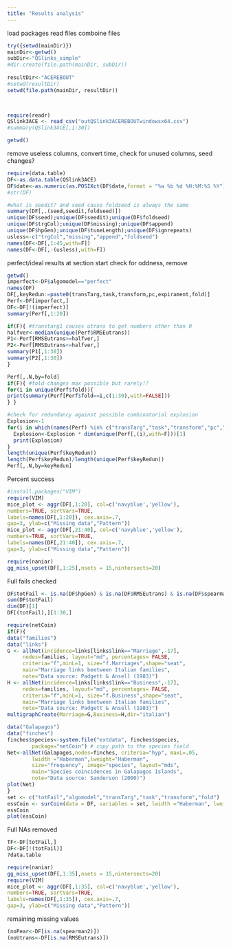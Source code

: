 ---
title: "Results analysis"
---
load packages read files comboine files
```{r}
try({setwd(mainDir)})
mainDir<-getwd()
subDir<-"QSlinks_simple"
#dir.create(file.path(mainDir, subDir))
  
resultDir<-"ACEREBOUT"
#setwd(resultDir)
setwd(file.path(mainDir, resultDir))


  
require(readr)
QSlink3ACE <- read_csv("outQSlink3ACEREBOUTwindowsx64.csv")
#summary(QSlink3ACE[,1:30])

getwd()
```
remove useless columns, convert time, check for unused columns, seed changes?
```{r}
require(data.table)
DF<-as.data.table(QSlink3ACE)
DF$date<-as.numeric(as.POSIXct(DF$date,format = "%a %b %d %H:%M:%S %Y"))
#str(DF)

#what is seedit? and seed cause foldseed is always the same
summary(DF[,.(seed,seedit,foldseed)])
unique(DF$seed);unique(DF$seedit);unique(DF$foldseed)
unique(DF$trgCol);unique(DF$missing);unique(DF$append)
unique(DF$hpGen);unique(DF$tuneLength);unique(DF$ignrepeats)
usless<-c("trgCol","missing","append","foldseed")
names(DF<-DF[,1:45,with=F])
names(DF<-DF[,-(usless),with=F])

```

perfect/ideal results at section start
check for oddness, remove
```{r}
getwd()
imperfect<-DF$algomodel=="perfect"
names(DF)
DF[,keyRedun:=paste0(transTarg,task,transform,pc,expirament,fold)]
Perf<-DF[imperfect,]
DF<-DF[!(imperfect)]
summary(Perf[,1:20])

if(F){ #transtarg1 causes utrans to get numbers other than 0
halfver<-median(unique(Perf$RMSEutrans))
P1<-Perf[RMSEutrans>=halfver,]
P2<-Perf[RMSEutrans<=halfver,]
summary(P1[,1:30])
summary(P2[,1:30])
}

Perf[,.N,by=fold]
if(F){ #fold changes max possible but rarely!?
for(i in unique(Perf$fold)){
print(summary(Perf[Perf$fold==i,c(1:30),with=FALSE]))
} }

#check for redundancy against possible combinatorial explosion
Explosion<-1
for(i in which(names(Perf) %in% c("transTarg","task","transform","pc","expirament","fold"))){
  Explosion<-Explosion * dim(unique(Perf[,(i),with=F]))[1]
  print(Explosion)
}
length(unique(Perf$keyRedun))
length(Perf$keyRedun)/length(unique(Perf$keyRedun))
Perf[,.N,by=keyRedun]
```
Percent success
```{r}
#install.packages("VIM")
require(VIM)
mice_plot <- aggr(DF[,1:20], col=c('navyblue','yellow'),
numbers=TRUE, sortVars=TRUE,
labels=names(DF[,1:20]), cex.axis=.7,
gap=3, ylab=c("Missing data","Pattern"))
mice_plot <- aggr(DF[,21:40], col=c('navyblue','yellow'),
numbers=TRUE, sortVars=TRUE,
labels=names(DF[,21:40]), cex.axis=.7,
gap=3, ylab=c("Missing data","Pattern"))
```
```{r}
require(naniar)
gg_miss_upset(DF[,1:25],nsets = 15,nintersects=20)
```

Full fails checked
```{r}
DF$totFail <- is.na(DF$hpGen) & is.na(DF$RMSEutrans) & is.na(DF$spearman2) 
sum(DF$totFail)
dim(DF)[1]
DF[(totFail),][1:30,]

require(netCoin)
if(F){
data("families")
data("links")
G <- allNet(incidence=links[links$link=="Marriage",-17],
     nodes=families, layout="md", percentages= FALSE,
     criteria="f",minL=1, size="f.Marriages",shape="seat",
     main="Marriage links beetween Italian families",
     note="Data source: Padgett & Ansell (1983)")
H <- allNet(incidence=links[links$link=="Business",-17],
     nodes=families, layout="md", percentages= FALSE,
     criteria="f",minL=1, size="f.Business",shape="seat",
     main="Marriage links beetween Italian families",
     note="Data source: Padgett & Ansell (1983)")
multigraphCreate(Marriage=G,Business=H,dir="italian")

data("Galapagos")
data("finches")
finches$species<-system.file("extdata", finches$species,
        package="netCoin") # copy path to the species field
Net<-allNet(Galapagos,nodes=finches, criteria="hyp", maxL=.05,
        lwidth ="Haberman",lweight="Haberman",
        size="frequency", image="species", layout="mds",
        main="Species coincidences in Galapagos Islands",
        note="Data source: Sanderson (2000)")
plot(Net)
}
set <- c("totFail","algomodel","transTarg","task","transform","fold")
essCoin <- surCoin(data = DF, variables = set, lwidth ="Haberman", lweight="Haberman", size="frequency")
essCoin
plot(essCoin)

```
Full NAs removed
```{r}
TF<-DF[totFail,]
DF<-DF[!(totFail)]
?data.table
```
```{r}
require(naniar)
gg_miss_upset(DF[,1:35],nsets = 15,nintersects=20)
require(VIM)
mice_plot <- aggr(DF[,1:35], col=c('navyblue','yellow'),
numbers=TRUE, sortVars=TRUE,
labels=names(DF[,1:35]), cex.axis=.7,
gap=3, ylab=c("Missing data","Pattern"))

```
remaining missing values
```{r}

(noPear<-DF[is.na(spearman2)])
(noUtrans<-DF[is.na(RMSEutrans)])
```







 
 